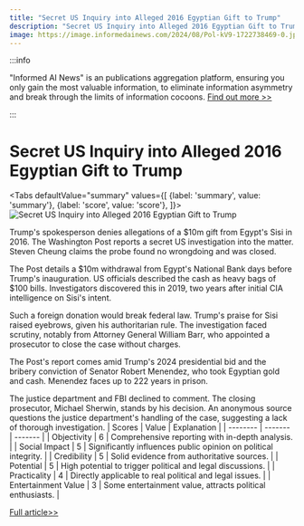 ```yaml
---
title: "Secret US Inquiry into Alleged 2016 Egyptian Gift to Trump"
description: "Secret US Inquiry into Alleged 2016 Egyptian Gift to Trump"
image: https://image.informedainews.com/2024/08/Pol-kV9-1722738469-0.jpg
---
```



:::info

"Informed AI News" is an publications aggregation platform, ensuring you only gain the most valuable information, to eliminate information asymmetry and break through the limits of information cocoons.  [Find out more >>](/)

:::

# Secret US Inquiry into Alleged 2016 Egyptian Gift to Trump


<Tabs
	defaultValue="summary"
	values={[
	{label: 'summary', value: 'summary'},
	{label: 'score', value: 'score'},
]}>
<TabItem value="summary">
<img
  src="https://image.informedainews.com/2024/08/Pol-kV9-1722738469-0.jpg"
  alt="Secret US Inquiry into Alleged 2016 Egyptian Gift to Trump"
/>



Trump's spokesperson denies allegations of a $10m gift from Egypt's Sisi in 2016. The Washington Post reports a secret US investigation into the matter. Steven Cheung claims the probe found no wrongdoing and was closed.

The Post details a $10m withdrawal from Egypt's National Bank days before Trump's inauguration. US officials described the cash as heavy bags of $100 bills. Investigators discovered this in 2019, two years after initial CIA intelligence on Sisi's intent.

Such a foreign donation would break federal law. Trump's praise for Sisi raised eyebrows, given his authoritarian rule. The investigation faced scrutiny, notably from Attorney General William Barr, who appointed a prosecutor to close the case without charges.

The Post's report comes amid Trump's 2024 presidential bid and the bribery conviction of Senator Robert Menendez, who took Egyptian gold and cash. Menendez faces up to 222 years in prison.

The justice department and FBI declined to comment. The closing prosecutor, Michael Sherwin, stands by his decision. An anonymous source questions the justice department's handling of the case, suggesting a lack of thorough investigation.
</TabItem>
<TabItem value="score">
	| Scores     | Value   | Explanation |
	| -------- | ------- | ------- |
	| Objectivity  | 6    | Comprehensive reporting with in-depth analysis.    |
	| Social Impact | 5     | Significantly influences public opinion on political integrity.    |
	| Credibility    | 5    | Solid evidence from authoritative sources.    |
	| Potential    | 5    | High potential to trigger political and legal discussions.    |
	| Practicality    | 4    | Directly applicable to real political and legal issues.    |
	| Entertainment Value    | 3    | Some entertainment value, attracts political enthusiasts.    |
</TabItem>
</Tabs>

[Full article>>](https://www.theguardian.com/us-news/article/2024/aug/02/trump-campaign-2016-egypt-investigation)
